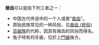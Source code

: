 '''凿齿'''可以是指下列三者之一：
* 中国古代传说中的一个人或兽“[[凿齿_(传说生物)|凿齿]]”。
* 原始民族常见的一种风俗，见[[凿齿_(民俗)|凿齿 (民俗)]]
* [[百越|百越族]]的代称，因其有凿齿的风俗而得名。
* 兔子特有的牙齒，位於上[[門齒|門齒]]後方。

{{disambig|J|Cat=二字消歧义}}